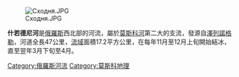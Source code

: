 [[Image:Сходня.JPG|right]]

'''什若德尼河'''是[[俄羅斯|俄羅斯]]西北部的河流，屬於[[莫斯科河|莫斯科河]]第二大的支流，發源自[[澤列諾格勒|澤列諾格勒]]，河道全長47公里，[[流域|流域]]面積17.2平方公里，在每年11月至12月上旬開始結冰，直至翌年3月下旬至4月。

{{coord|55|57|05|N|37|18|50|E|display=title|region:RU_type:river_source:nlwiki}}

[[Category:俄羅斯河流|Category:俄羅斯河流]]
[[Category:莫斯科地理|Category:莫斯科地理]]

{{Russia-geo-stub}}